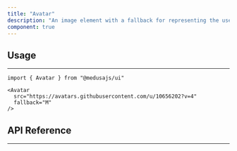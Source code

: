 ```yaml
---
title: "Avatar"
description: "An image element with a fallback for representing the user."
component: true
---
```


<ComponentExample name="avatar-demo" />

## Usage

---

```tsx
import { Avatar } from "@medusajs/ui"
```

```tsx
<Avatar
  src="https://avatars.githubusercontent.com/u/10656202?v=4"
  fallback="M"
/>
```

## API Reference

---

<ComponentReference mainComponent="Avatar" />